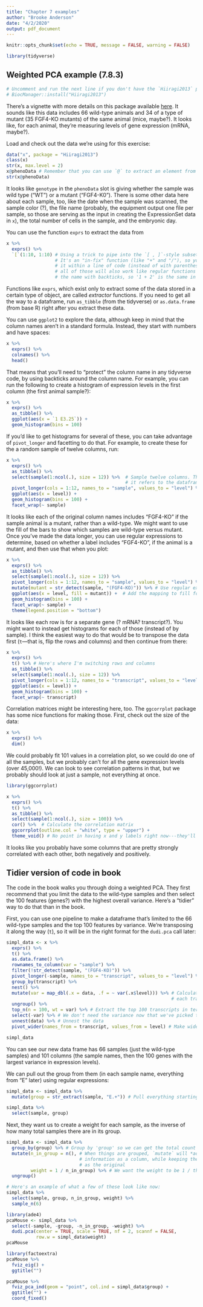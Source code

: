 ```yaml
---
title: "Chapter 7 examples"
author: "Brooke Anderson"
date: "4/2/2020"
output: pdf_document
---
```


```r
knitr::opts_chunk$set(echo = TRUE, message = FALSE, warning = FALSE)
```

```r
library(tidyverse)
```


## Weighted PCA example (7.8.3)

```r
# Uncomment and run the next line if you don't have the `Hiiragi2013` package
# BiocManager::install("Hiiragi2013")
```

There's a vignette with more details on this package available [here](https://bioconductor.org/packages/release/data/experiment/vignettes/Hiiragi2013/inst/doc/Hiiragi2013.pdf). It sounds like this data includes 66 wild-type animals and 34 of a type 
of mutant (35 FGF4-KO mutants) of the same animal (mice, maybe?). It looks like, for 
each animal, they're measuring levels of gene expression (mRNA, maybe?).

Load and check out the data we're using for this exercise:

```r
data("x", package = "Hiiragi2013")
class(x)
str(x, max.level = 2)
x@phenoData # Remember that you can use `@` to extract an element from an S4 object
str(x@phenoData)
```

It looks like `genotype` in the `phenoData` slot is giving whether the sample was 
wild type ("WT") or a mutant ("FGF4-K0"). There is some other data here about each 
sample, too, like the date when the sample was scanned, the sample color (?), the 
file name (probably, the equipment output one file per sample, so those are serving as 
the input in creating the ExpressionSet data in `x`), the total number of cells in the
sample, and the embryonic day.

You can use the function `exprs` to extract the data from 

```r
x %>% 
  exprs() %>% 
  `[`(1:10, 1:10) # Using a trick to pipe into the `[ , ]`-style subsetting function
                  # It's an "in-fix" function (like "+" and "/"), so you usually use
                  # it within a line of code (instead of with parentheses). However, 
                  # all of those will also work like regular functions if you surround
                  # the name with backticks, so '1 + 2' is the same in R as '`[`(1, 2)'.
```

Functions like `exprs`, which exist only to extract some of the data stored in a certain
type of object, are called *extractor* functions. If you need to get all the way to a 
dataframe, run `as_tibble` (from the tidyverse) or `as.data.frame` (from base R) right 
after you extract these data. 

You can use `ggplot2` to explore the data, although keep in mind that the column names
aren't in a standard formula. Instead, they start with numbers and have spaces:

```r
x %>% 
  exprs() %>% 
  colnames() %>% 
  head()
```

That means that you'll need to "protect" the column name in any tidyverse code, 
by using backticks around the column name. For example, you can run the following to 
create a histogram of expression levels in the first column (the first animal sample?): 

```r
x %>% 
  exprs() %>% 
  as_tibble() %>% 
  ggplot(aes(x = `1 E3.25`)) + 
  geom_histogram(bins = 100)
```

If you'd like to get histograms for several of these, you can take advantage of 
`pivot_longer` and facetting to do that. For example, to create these for the 
a random sample of twelve columns, run: 

```r
x %>% 
  exprs() %>% 
  as_tibble() %>% 
  select(sample(1:ncol(.), size = 12)) %>%  # Sample twelve columns. The `.` is a "pronoun"--
                                            # it refers to the dataframe you've just piped in
  pivot_longer(cols = 1:12, names_to = "sample", values_to = "level") %>% 
  ggplot(aes(x = level)) + 
  geom_histogram(bins = 100) + 
  facet_wrap(~ sample)
```

It looks like each of the original column names includes "FGF4-KO" if the sample animal is
a mutant, rather than a wild-type. We might want to use the fill of the bars to show which
samples are wild-type versus mutant. Once you've made the data longer, you can use
regular expressions to determine, based on whether a label includes "FGF4-KO", if the
animal is a mutant, and then use that when you plot:

```r
x %>% 
  exprs() %>% 
  as_tibble() %>% 
  select(sample(1:ncol(.), size = 12)) %>% 
  pivot_longer(cols = 1:12, names_to = "sample", values_to = "level") %>% 
  mutate(mutant = str_detect(sample, "(FGF4-KO)")) %>% # Use regular expressions here
  ggplot(aes(x = level, fill = mutant)) +  # Add the mapping to fill for the `mutant` column
  geom_histogram(bins = 100) + 
  facet_wrap(~ sample) + 
  theme(legend.position = "bottom")
```

It looks like each row is for a separate gene (? mRNA? transcript?). You might want to 
instead get histograms for each of those (instead of by sample). I think the easiest way
to do that would be to transpose the data first (`t`---that is, flip the rows and columns)
and then continue from there: 

```r
x %>% 
  exprs() %>% 
  t() %>% # Here's where I'm switching rows and columns
  as_tibble() %>% 
  select(sample(1:ncol(.), size = 12)) %>% 
  pivot_longer(cols = 1:12, names_to = "transcript", values_to = "level") %>% 
  ggplot(aes(x = level)) +  
  geom_histogram(bins = 100) + 
  facet_wrap(~ transcript) 
```

Correlation matrices might be interesting here, too. The `ggcorrplot` package has some 
nice functions for making those. First, check out the size of the data: 

```r
x %>% 
  exprs() %>% 
  dim()
```

We could probably fit 101 values in a correlation plot, so we could do one of all the 
samples, but we probably can't for all the gene expression levels (over 45,000!). We can
look to see correlation patterns in that, but we probably should look at just a sample, not
everything at once.

```r
library(ggcorrplot)

x %>% 
  exprs() %>% 
  t() %>% 
  as_tibble() %>% 
  select(sample(1:ncol(.), size = 100)) %>% 
  cor() %>%  # Calculate the correlation matrix
  ggcorrplot(outline.col = "white", type = "upper") + 
  theme_void() # No point in having x and y labels right now---they'll be too small to see
```

It looks like you probably have some columns that are pretty strongly correlated with 
each other, both negatively and positively.

## Tidier version of code in book

The code in the book walks you through doing a weighted PCA. They first recommend
that you limit the data to the wild-type samples and then select the 100 features (genes?)
with the highest overall variance. Here's a "tidier" way to do that than in the book.

First, you can use one pipeline to make a dataframe that's limited to the 66 wild-type
samples and the top 100 features by variance. We're transposing it along the way (`t`), 
so it will be in the right format for the `dudi.pca` call later:

```r
simpl_data <- x %>% 
  exprs() %>% 
  t() %>% 
  as.data.frame() %>% 
  rownames_to_column(var = "sample") %>% 
  filter(!str_detect(sample, "(FGF4-KO)")) %>% 
  pivot_longer(-sample, names_to = "transcript", values_to = "level") %>% 
  group_by(transcript) %>% 
  nest() %>% 
  mutate(var = map_dbl(.x = data, .f = ~ var(.x$level))) %>% # Calculate the variance for 
                                                             # each transcript
  ungroup() %>% 
  top_n(n = 100, wt = var) %>% # Extract the top 100 transcripts in terms of variance 
  select(-var) %>% # We don't need the variance now that we've picked the top 100, go remove it
  unnest(data) %>% # Unnest the data
  pivot_wider(names_from = transcript, values_from = level) # Make wide again

simpl_data
```

You can see our new data frame has 66 samples (just the wild-type samples) and 101 columns
(the sample names, then the 100 genes with the largest variance in expression levels).

We can pull out the group from them (in each sample name, everything from "E" later)
using regular expressions:

```r
simpl_data <- simpl_data %>% 
  mutate(group = str_extract(sample, "E.+")) # Pull everything starting from "E" in 'sample'

simpl_data %>% 
  select(sample, group)
```

Next, they want us to create a weight for each sample, as the inverse of how many total 
samples there are in its group. 

```r
simpl_data <- simpl_data %>% 
  group_by(group) %>% # Group by 'group' so we can get the total count for each group
  mutate(n_in_group = n(), # When things are grouped, `mutate` will *add* the summary
                           # information as a column, while keeping the same number of rows
                           # as the original 
         weight = 1 / n_in_group) %>% # We want the weight to be 1 / the number of groups
  ungroup()

# Here's an example of what a few of these look like now:
simpl_data %>% 
  select(sample, group, n_in_group, weight) %>% 
  sample_n(6)
```

```r
library(ade4)
pcaMouse <- simpl_data %>% 
  select(-sample, -group, -n_in_group, -weight) %>% 
  dudi.pca(center = TRUE, scale = TRUE, nf = 2, scannf = FALSE, 
           row.w = simpl_data$weight)
pcaMouse

library(factoextra)
pcaMouse %>% 
  fviz_eig() + 
  ggtitle("")
```

```r
pcaMouse %>% 
  fviz_pca_ind(geom = "point", col.ind = simpl_data$group) + 
  ggtitle("") + 
  coord_fixed() 
```

